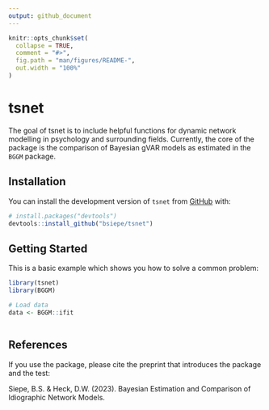 ```yaml
---
output: github_document
---
```


<!-- README.md is generated from README.Rmd. Please edit that file -->

```r
knitr::opts_chunk$set(
  collapse = TRUE,
  comment = "#>",
  fig.path = "man/figures/README-",
  out.width = "100%"
)
```

# tsnet

<!-- badges: start -->
<!-- badges: end -->

The goal of tsnet is to include helpful functions for dynamic network modelling in psychology and surrounding fields. Currently, the core of the package is the comparison of Bayesian gVAR models as estimated in the `BGGM` package. 

## Installation

You can install the development version of `tsnet` from [GitHub](https://github.com/bsiepe/tsnet) with:

``` r
# install.packages("devtools")
devtools::install_github("bsiepe/tsnet")
```

## Getting Started

This is a basic example which shows you how to solve a common problem:

```r
library(tsnet)
library(BGGM)

# Load data
data <- BGGM::ifit



```


## References
If you use the package, please cite the preprint that introduces the package and the test: 

Siepe, B.S. & Heck, D.W. (2023). Bayesian Estimation and Comparison of Idiographic Network Models. 
